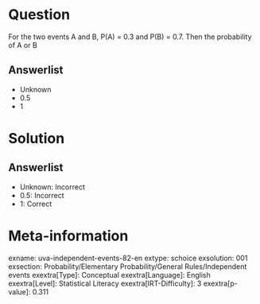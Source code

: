 Question
========

For the two events A and B, P(A) = 0.3 and P(B) = 0.7. Then the probability of A or B

Answerlist
----------

* Unknown
* 0.5
* 1

Solution
========

Answerlist
----------

* Unknown: Incorrect
* 0.5: Incorrect
* 1: Correct

Meta-information
================
exname: uva-independent-events-82-en
extype: schoice
exsolution: 001
exsection: Probability/Elementary Probability/General Rules/Independent events
exextra[Type]: Conceptual
exextra[Language]: English
exextra[Level]: Statistical Literacy
exextra[IRT-Difficulty]: 3
exextra[p-value]: 0.311
